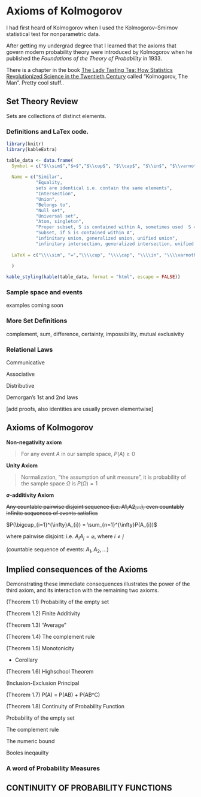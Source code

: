 # Axioms of Kolmogorov

I had first heard of Kolmogorov when I used the Kolmogorov--Smirnov statistical test for nonparametric data.

After getting my undergrad degree that I learned that the axioms that govern modern probability theory were introduced by Kolmogorov when he published the *Foundations of the Theory of Probability* in 1933.

There is a chapter in the book [The Lady Tasting Tea: How Statistics Revolutionized Science in the Twentieth Century](https://en.wikipedia.org/wiki/The_Lady_Tasting_Tea) called "Kolmogorov, The Man". Pretty cool stuff..

## Set Theory Review

Sets are collections of distinct elements.

### Definitions and LaTex code.



```r
library(knitr)
library(kableExtra)

table_data <- data.frame(
  Symbol = c("$\\sim$","$=$","$\\cup$", "$\\cap$", "$\\in$", "$\\varnothing$", "$\\Omega$, $S$", "$\\omega$, $s$", "$\\subset$", "$\\subseteq$", "$\\bigcup$", "$\\bigcap$"),
  
  Name = c("Similar", 
           "Equality, 
           sets are identical i.e. contain the same elements",
           "Intersection",
           "Union", 
           "Belongs to", 
           "Null set", 
           "Universal set", 
           "Atom, singleton", 
           "Proper subset, S is contained within A, sometimes used  S = A",
           "Subset, if S is contained within A",
           "infinitary union, generalized union, unified union",
           "infinitary intersection, generalized intersection, unified intersection cap"),
  
  LaTeX = c("\\\\sim", "=","\\\\cup", "\\\\cap", "\\\\in", "\\\\varnothing", "\\\\Omega", "\\\\omega", "\\\\subset", "\\\\subseteq", "\\\\bigcup", "\\\\bigcap")
  
  )

kable_styling(kable(table_data, format = "html", escape = FALSE))
```

### Sample space and events

examples coming soon

### More Set Definitions

complement, sum, difference, certainty, impossibility, mutual exclusivity

### Relational Laws

Communicative

Associative

Distributive

Demorgan's 1st and 2nd laws

[add proofs, also identities are usually proven elementwise]

## Axioms of Kolmogorov

**Non-negativity axiom**

> For any event $A$ in our sample space, $P(A)≥0$

**Unity Axiom**

> Normalization, "the assumption of unit measure", it is probability of the sample space $\Omega$ is $P(\Omega)=1$

**$\sigma$-additivity Axiom**

~~Any countable pairwise disjoint sequence (i.e. A1,A2,\...), even countably infinite sequences of events satisfies~~

$P(\bigcup_{i=1}^{\infty}A_{i}) = \sum_{n=1}^{\infty}P(A_{i})$

where pairwise disjoint: i.e. $A_iA_j = \varnothing$, where $i \neq j$

(countable sequence of events: $A_1,A_2,...$)

## Implied consequences of the Axioms

Demonstrating these immediate consequences illustrates the power of the third axiom, and its interaction with the remaining two axioms.

(Theorem 1.1) Probability of the empty set

(Theorem 1.2) Finite Additivity

(Theorem 1.3) "Average"

(Theorem 1.4) The complement rule

(Theorem 1.5) Monotonicity

- Corollary

(Theorem 1.6) Highschool Theorem

(Inclusion-Exclusion Principal

(Theorem 1.7) P(A) = P(AB) + P(AB\^C)

(Theorem 1.8) Continuity of Probability Function

Probability of the empty set

The complement rule

The numeric bound

Booles ineqauilty

### A word of Probability Measures

## CONTINUITY OF PROBABILITY FUNCTIONS
